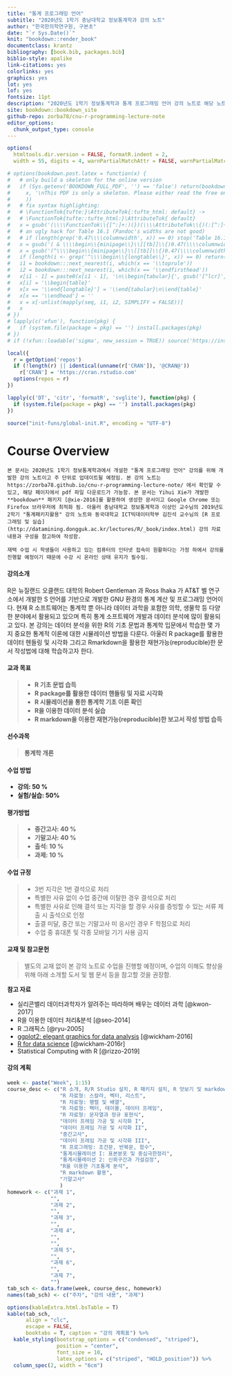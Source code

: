 ```yaml
--- 
title: "통계 프로그래밍 언어"
subtitle: "2020년도 1학기 충남대학교 정보통계학과 강의 노트"
author: "한국한의학연구원, 구본초"
date: "`r Sys.Date()`"
knit: "bookdown::render_book"
documentclass: krantz
bibliography: [book.bib, packages.bib]
biblio-style: apalike
link-citations: yes
colorlinks: yes
graphics: yes
lot: yes
lof: yes
fontsize: 11pt
description: "2020년도 1학기 정보통계학과 통계 프로그래밍 언어 강의 노트로 해당 노트는 https://zorba78.github.io/cnu-r-programming-lecture-note/ 에서 확인 가능"
site: bookdown::bookdown_site
github-repo: zorba78/cnu-r-programming-lecture-note
editor_options: 
  chunk_output_type: console
---
```


```r
options(
  htmltools.dir.version = FALSE, formatR.indent = 2,
  width = 55, digits = 4, warnPartialMatchAttr = FALSE, warnPartialMatchDollar = FALSE)

# options(bookdown.post.latex = function(x) {
#   # only build a skeleton for the online version
#   if (Sys.getenv('BOOKDOWN_FULL_PDF', '') == 'false') return(bookdown:::strip_latex_body(
#     x, '\nThis PDF is only a skeleton. Please either read the free online HTML version, or purchase a hard-copy of this book.\n'
#     ))
#   # fix syntax highlighting:
#   # \FunctionTok{tufte:}\AttributeTok{:tufte_html: default} ->
#   # \FunctionTok{tufte::tufte_html:}\AttributeTok{ default}
#   x = gsub('(\\\\FunctionTok\\{[^:]+:)(})(\\\\AttributeTok\\{)(:[^:]+:)', '\\1\\4\\2\\3', x)
#   # an ugly hack for Table 16.1 (Pandoc's widths are not good)
#   # if (length(grep('0.47\\\\columnwidth', x)) == 0) stop('Table 16.1 not found')
#   x = gsub('( & \\\\begin\\{minipage\\}\\[[tb]]\\{)0.47(\\\\columnwidth})', '\\10.65\\2', x)
#   x = gsub('(^\\\\begin\\{minipage\\}\\[[tb]]\\{)0.47(\\\\columnwidth})', '\\10.33\\2', x)
#   if (length(i <- grep('^\\\\begin\\{longtable\\}', x)) == 0) return(x)
#   i1 = bookdown:::next_nearest(i, which(x == '\\toprule'))
#   i2 = bookdown:::next_nearest(i, which(x == '\\endfirsthead'))
#   x[i1 - 1] = paste0(x[i1 - 1], '\n\\begin{tabular}{', gsub('[^lcr]', '', gsub('.*\\[]', '', x[i])), '}')
#   x[i] = '\\begin{table}'
#   x[x == '\\end{longtable}'] = '\\end{tabular}\n\\end{table}'
#   x[x == '\\endhead'] = ''
#   x = x[-unlist(mapply(seq, i1, i2, SIMPLIFY = FALSE))]
#   x
# })
# lapply(c('xfun'), function(pkg) {
#   if (system.file(package = pkg) == '') install.packages(pkg)
# })
# if (!xfun::loadable('sigma', new_session = TRUE)) source('https://install-github.me/jjallaire/sigma')

local({
  r = getOption('repos')
  if (!length(r) || identical(unname(r['CRAN']), '@CRAN@'))
    r['CRAN'] = 'https://cran.rstudio.com' 
  options(repos = r)
})

lapply(c('DT', 'citr', 'formatR', 'svglite'), function(pkg) {
  if (system.file(package = pkg) == '') install.packages(pkg)
})

source("init-funs/global-init.R", encoding = "UTF-8")
```

# Course Overview{-#overview}

```block2
본 문서는 2020년도 1학기 정보통계학과에서 개설한 "통계 프로그래밍 언어" 강의를 위해 개발한 강의 노트이고 주 단위로 업데이트될 예정임. 본 강의 노트는  https://zorba78.github.io/cnu-r-programming-lecture-note/ 에서 확인할 수 있고, 해당 페이지에서 pdf 파일 다운로드가 가능함. 본 문서는 Yihui Xie가 개발한 **bookdown** 패키지 [@xie-2016]를 활용하여 생성한 문서이고 Google Chrome 또는 Firefox 브라우저에 최적화 됨. 아울러 충남대학교 정보통계학과 이상인 교수님의 2019년도 2학기 "통계패키지활용" 강의 노트와 동국대학교 ICT빅데이터학부 김진석 교수님의 [R 프로그래밍 및 실습](http://datamining.dongguk.ac.kr/lectures/R/_book/index.html) 강의 자료 내용과 구성을 참고하여 작성함. 

재택 수업 시 학생들이 사용하고 있는 컴퓨터의 인터넷 접속이 원활하다는 가정 하에서 강의를 진행할 예정이기 때문에 수강 시 온라인 상태 유지가 필수임. 

```


#### 강의소개{#intro-lec .unnumbered}

R은 뉴질랜드 오클랜드 대학의 Robert Gentleman 과 Ross Ihaka 가 AT&T 벨 연구소에서 개발한 S 언어를 기반으로 개발한 GNU 환경의 통계 계산 및 프로그래밍 언어이다. 현재 R 소프트웨어는 통계학 뿐 아니라 데이터 과학을 포함한 의학, 생물학 등 다양한 분야에서 활용되고 있으며 특히 통계 소프트웨어 개발과 데이터 분석에 많이 활용되고 있다. 본 강의는 데이터 분석을 위한 R의 기초 문법과 통계학 입문에서 학습한 몇 가지 중요한 통계적 이론에 대한 시뮬레이션 방법을 다룬다. 아울러 R package를 활용한 데이터 헨들링 및 시각화 그리고 Rmarkdown을 활용한 재현가능(reproducible)한 문서 작성법에 대해 학습하고자 한다. 


#### 교과 목표{#purpose-course .unnumbered}

> - **R 기초 문법 습득**
> - **R package를 활용한 데이터 핸들링 및 자료 시각화**
> - **R 시뮬레이션을 통한 통계학 기초 이론 확인**
> - **R을 이용한 데이터 분석 실습**
> - **R markdown을 이용한 재현가능(reproducible)한 보고서 작성 방법 습득**



#### 선수과목{#pre-course .unnumbered}

> **통계학 개론**

#### 수업 방법{#course-method .unnumbered}

- **강의: 50 %**
- **실험/실습: 50%**

#### 평가방법{#grade-method .unnumbered}

> - **중간고사: 40 %**
> - **기말고사: 40 %**
> - **출석: 10 %**
> - **과제: 10 %**

#### 수업 규정{#policy-course .unnumbered}

> - 3번 지각은 1번 결석으로 처리
> - 특별한 사유 없이 수업 중간에 이탈한 경우 결석으로 처리
> - 특별한 사유로 인해 결석 또는 지각을 할 경우 사유를 증빙할 수 있는 서류 제출 시 출석으로 인정
> - 출결 미달, 중간 또는 기말고사 미 응시인 경우 F 학점으로 처리
> - 수업 중 휴대폰 및 각종 모바일 기기 사용 금지

#### 교재 및 참고문헌{#material-course .unnumbered}

> 별도의 교재 없이 본 강의 노트로 수업을 진행할 예정이며, 수업의 이해도 향상을 위해 아래 소개할 도서 및 웹 문서 등을 참고할 것을 권장함.

**참고 자료**

- 실리콘밸리 데이터과학자가 알려주는 따라하며 배우는 데이터 과학 [@kwon-2017]
- R을 이용한 데이터 처리&분석 [@seo-2014]
- R 그래픽스 [@ryu-2005]
- [ggplot2: elegant graphics for data analysis](https://ggplot2-book.org/) [@wickham-2016]
- [R for data science](https://r4ds.had.co.nz/) [@wickham-2016r]
- Statistical Computing with R [@rizzo-2019]

#### 강의 계획{#course-schedule .unnumbered}

```r
week <- paste("Week", 1:15)
course_desc <- c("R 소개, R/R Studio 설치, R 패키지 설치, R 맛보기 및 markdown 문서 만들기",
                 "R 자료형: 스칼라, 벡터, 리스트",
                 "R 자료형: 행렬 및 배열",
                 "R 자료형: 팩터, 테이블, 데이터 프레임",
                 "R 자료형: 문자열과 정규 표현식",
                 "데이터 프레임 가공 및 시각화 I",
                 "데이터 프레임 가공 및 시각화 II",
                 "중간고사",
                 "데이터 프레임 가공 및 시각화 III",
                 "R 프로그래밍: 조건문, 반복문, 함수",
                 "통계시뮬레이션 I: 표본분포 및 중심극한정리",
                 "통계시뮬레이션 2: 신뢰구간과 가설검정",
                 "R을 이용한 기초통계 분석",
                 "R markdown 활용",
                 "기말고사"
                 )
homework <- c("과제 1",
              "",
              "과제 2",
              "",
              "과제 3",
              "",
              "과제 4",
              "",
              "",
              "과제 5",
              "",
              "과제 6",
              "",
              "과제 7",
              "")
tab_sch <- data.frame(week, course_desc, homework)
names(tab_sch) <- c("주차", "강의 내용", "과제")

options(kableExtra.html.bsTable = T)
kable(tab_sch,
      align = "clc",
      escape = FALSE, 
      booktabs = T, caption = "강의 계획표") %>%
  kable_styling(bootstrap_options = c("condensed", "striped"),
                position = "center", 
                font_size = 10, 
                latex_options = c("striped", "HOLD_position")) %>% 
  column_spec(2, width = "6cm")
```


<!-- ```{r include=FALSE} -->
<!-- # automatically create a bib database for R packages -->
<!-- knitr::write_bib(c( -->
<!--   .packages(), 'bookdown', 'knitr', 'rmarkdown' -->
<!-- ), 'packages.bib') -->
<!-- ``` -->